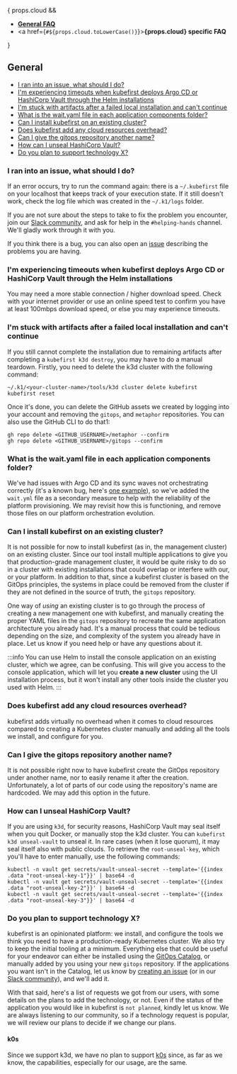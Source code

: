 
{ props.cloud &&
    <ul>
        <li>
            <a href="#general"><b>General FAQ</b></a>
        </li>
        <li>
            <a href={`#${props.cloud.toLowerCase()}`}><b>{props.cloud} specific FAQ</b></a>
        </li>
    </ul>
}

## General

- [I ran into an issue, what should I do?](#i-ran-into-an-issue-what-should-i-do)
- [I'm experiencing timeouts when kubefirst deploys Argo CD or HashiCorp Vault through the Helm installations](#im-experiencing-timeouts-when-kubefirst-deploys-argo-cd-or-hashicorp-vault-through-the-helm-installations)
- [I'm stuck with artifacts after a failed local installation and can't continue](#im-stuck-with-artifacts-after-a-failed-local-installation-and-cant-continue)
- [What is the wait.yaml file in each application components folder?](#what-is-the-waityaml-file-in-each-application-components-folder)
- [Can I install kubefirst on an existing cluster?](#can-i-install-kubefirst-on-an-existing-cluster)
- [Does kubefirst add any cloud resources overhead?](#does-kubefirst-add-any-cloud-resources-overhead)
- [Can I give the gitops repository another name?](#can-i-give-the-gitops-repository-another-name)
- [How can I unseal HashiCorp Vault?](#how-can-i-unseal-hashicorp-vault)
- [Do you plan to support technology X?](#do-you-plan-to-support-technology-x)

### I ran into an issue, what should I do?

If an error occurs, try to run the command again: there is a `~/.kubefirst` file on your localhost that keeps track of your execution state. If it still doesn't work, check the log file which was created in the `~/.k1/logs` folder.

If you are not sure about the steps to take to fix the problem you encounter, join our [Slack community](https://kubefirst.io/slack), and ask for help in the `#helping-hands` channel. We'll gladly work through it with you.

If you think there is a bug, you can also open an [issue](https://github.com/kubefirst/kubefirst/issues) describing the problems you are having.

### I'm experiencing timeouts when kubefirst deploys Argo CD or HashiCorp Vault through the Helm installations

You may need a more stable connection / higher download speed. Check with your internet provider or use an online speed test to confirm you have at least 100mbps download speed, or else you may experience timeouts.

### I'm stuck with artifacts after a failed local installation and can't continue

If you still cannot complete the installation due to remaining artifacts after completing a `kubefirst k3d destroy`, you may have to do a manual teardown. Firstly, you need to delete the k3d cluster with the following command:

```shell
~/.k1/<your-cluster-name>/tools/k3d cluster delete kubefirst
kubefirst reset
```

Once it's done, you can delete the GitHub assets we created by logging into your account and removing the `gitops`, and `metaphor` repositories. You can also use the GitHub CLI to do that1:

```shell
gh repo delete <GITHUB_USERNAME>/metaphor --confirm
gh repo delete <GITHUB_USERNAME>/gitops --confirm
```

### What is the wait.yaml file in each application components folder?

We've had issues with Argo CD and its sync waves not orchestrating correctly (it's a known bug, here's [one example](https://github.com/argoproj/argo-cd/issues/12376)), so we've added the `wait.yml` file as a secondary measure to help with the reliability of the platform provisioning. We may revisit how this is functioning, and remove those files on our platform orchestration evolution.

### Can I install kubefirst on an existing cluster?

It is not possible for now to install kubefirst (as in, the management cluster) on an existing cluster. Since our tool install multiple applications to give you that production-grade management cluster, it would be quite risky to do so in a cluster with existing installations that could overlap or interfere with our, or your platform. In addition to that, since a kubefirst cluster is based on the GitOps principles, the systems in place could be removed from the cluster if they are not defined in the source of truth, the `gitops` repository.

One way of _using_ an existing cluster is to go through the process of creating a new management one with kubefirst, and manually creating the proper YAML files in the `gitops` repository to recreate the same application architecture you already had. It's a manual process that could be tedious depending on the size, and complexity of the system you already have in place. Let us know if you need help or have any questions about it.

:::info
You can use Helm to install the console application on an existing cluster, which we agree, can be confusing. This will give you access to the console application, which will let you **create a new cluster** using the UI installation process, but it won't install any other tools inside the cluster you used with Helm.
:::

### Does kubefirst add any cloud resources overhead?

kubefirst adds virtually no overhead when it comes to cloud resources compared to creating a Kubernetes cluster manually and adding all the tools we install, and configure for you.

### Can I give the gitops repository another name?

It is not possible right now to have kubefirst create the GitOps repository under another name, nor to easily rename it after the creation. Unfortunately, a lot of parts of our code using the repository's name are hardcoded. We may add this option in the future.

### How can I unseal HashiCorp Vault?

If you are using `k3d`, for security reasons, HashiCorp Vault may seal itself when you quit Docker, or manually stop the k3d cluster. You can `kubefirst k3d unseal-vault` to unseal it. In rare cases (when it lose quorum), it may seal itself also with public clouds. To retrieve the `root-unseal-key`, which you'll have to enter manually, use the following commands:

```shell
kubectl -n vault get secrets/vault-unseal-secret --template='{{index .data "root-unseal-key-1"}}' | base64 -d
kubectl -n vault get secrets/vault-unseal-secret --template='{{index .data "root-unseal-key-2"}}' | base64 -d
kubectl -n vault get secrets/vault-unseal-secret --template='{{index .data "root-unseal-key-3"}}' | base64 -d
```

### Do you plan to support technology X?

kubefirst is an opinionated platform: we install, and configure the tools we think you need to have a production-ready Kubernetes cluster. We also try to keep the initial tooling at a minimum. Everything else that could be useful for your endeavor can either be installed using the [GitOps Catalog](gitops-catalog), or manually added by you using your new `gitops` repository. If the applications you want isn't in the Catalog, let us know by [creating an issue](https://github.com/kubefirst/gitops-catalog/issues/new) (or in our [Slack community](https://kubefirst.io/slack)), and we'll add it.

With that said, here's a list of requests we got from our users, with some details on the plans to add the technology, or not. Even if the status of the application you would like in kubefirst is `not planned`, kindly let us know. We are always listening to our community, so if a technology request is popular, we will review our plans to decide if we change our plans.

#### k0s

Since we support k3d, we have no plan to support [k0s](https://github.com/k0sproject/k0s) since, as far as we know, the capabilities, especially for our usage, are the same.
